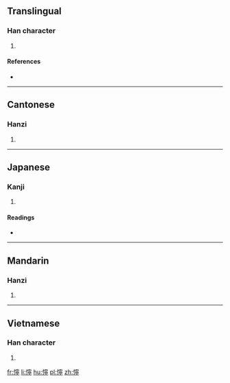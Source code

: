 ==Translingual==

===Han character===
{{Han char|rn=61|rad=心|as=14|sn=17|four=93021|canj=PJPN|ids=⿰忄寧}}

# {{defn|Han|sort=心14}}

====References====
* {{Han ref|kx=0407.120|dkj=11395|dj=0748.060|hdz=42365.110|uh=61E7|ud=25063|bh=ECE2|bd=60642}}

----

==Cantonese==

===Hanzi===
{{yue-hanzi|jyut=[[no6]]|y=no6}}

# {{defn|lang=yue|sort=心14}}

----

==Japanese==

===Kanji===
{{ja-kanji|grade=|rs=心14}}

# {{defn|lang=ja|sort=心14}}

====Readings====
* {{ja-readings|on=[[だ]] (da), [[じゅ]] (ju), [[ぜん]] (zen)|kun=[[よわい]] (yowai)}}

----

==Mandarin==

===Hanzi===
{{cmn-hanzi|pin=[[nuò]] ([[nuo4]])|wg=no<sup>4</sup>}}

# {{defn|lang=cmn|sort=心14}}
----

==Vietnamese==

===Han character===
{{vi-hantu|nạnh|rs=心14}}

# {{defn|lang=vi|sort=心14}}

[[fr:懧]]
[[li:懧]]
[[hu:懧]]
[[pl:懧]]
[[zh:懧]]